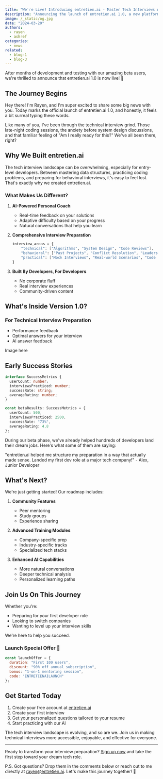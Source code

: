 ```yaml
---
title: "We're Live! Introducing entretien.ai - Master Tech Interviews with AI-Powered Practice"
description: "Announcing the launch of entretien.ai 1.0, a new platform helping developers ace their technical interviews through personalized AI coaching."
image: /_static/og.jpg
date: "2024-03-20"
authors:
  - rayen
  - ashref
categories:
  - news
related:
  - blog-1
  - blog-3
---
```


<Callout type="info" twClass="mt-0">
  After months of development and testing with our amazing beta users, we're thrilled to announce that entretien.ai 1.0 is now live! 🚀
</Callout>

## The Journey Begins

Hey there! I'm Rayen, and I'm super excited to share some big news with you. Today marks the official launch of entretien.ai 1.0, and honestly, it feels a bit surreal typing these words.

Like many of you, I've been through the technical interview grind. Those late-night coding sessions, the anxiety before system design discussions, and that familiar feeling of "Am I really ready for this?" We've all been there, right?

## Why We Built entretien.ai

The tech interview landscape can be overwhelming, especially for entry-level developers. Between mastering data structures, practicing coding problems, and preparing for behavioral interviews, it's easy to feel lost. That's exactly why we created entretien.ai.

### What Makes Us Different?

1. **AI-Powered Personal Coach**
   - Real-time feedback on your solutions
   - Adaptive difficulty based on your progress
   - Natural conversations that help you learn

2. **Comprehensive Interview Preparation**
   ```python
   interview_areas = {
       "technical": ["Algorithms", "System Design", "Code Reviews"],
       "behavioral": ["Past Projects", "Conflict Resolution", "Leadership"],
       "practical": ["Mock Interviews", "Real-world Scenarios", "Code Challenges"]
   }
   ```

3. **Built By Developers, For Developers**
   - No corporate fluff
   - Real interview experiences
   - Community-driven content

## What's Inside Version 1.0?

### For Technical Interview Preparation
- Performance feedback
- Optimal answers for your interview
- AI answer feedback

Image here

## Early Success Stories

```typescript
interface SuccessMetrics {
  userCount: number;
  interviewsPracticed: number;
  successRate: string;
  averageRating: number;
}

const betaResults: SuccessMetrics = {
  userCount: 500,
  interviewsPracticed: 2500,
  successRate: "73%",
  averageRating: 4.8
};
```

During our beta phase, we've already helped hundreds of developers land their dream jobs. Here's what some of them are saying:

<Callout type="success">
  "entretien.ai helped me structure my preparation in a way that actually made sense. 
  Landed my first dev role at a major tech company!" - Alex, Junior Developer
</Callout>

## What's Next?

We're just getting started! Our roadmap includes:

1. **Community Features**
   - Peer mentoring
   - Study groups
   - Experience sharing

2. **Advanced Training Modules**
   - Company-specific prep
   - Industry-specific tracks
   - Specialized tech stacks

3. **Enhanced AI Capabilities**
   - More natural conversations
   - Deeper technical analysis
   - Personalized learning paths

## Join Us On This Journey

Whether you're:
- Preparing for your first developer role
- Looking to switch companies
- Wanting to level up your interview skills

We're here to help you succeed.

### Launch Special Offer 🎉

```javascript
const launchOffer = {
  duration: "First 100 users",
  discount: "90% off annual subscription",
  bonus: "1-on-1 mentoring session",
  code: "ENTRETIENAILAUNCH"
};
```

## Get Started Today

1. Create your free account at [entretien.ai](https://entretien.ai)
2. Create your first interview
3. Get your personalized questions tailored to your resume
4. Start practicing with our AI

<Callout type="warning">
  The tech interview landscape is evolving, and so are we. Join us in making 
  technical interviews more accessible, enjoyable, and effective for everyone.
</Callout>

---

Ready to transform your interview preparation? [Sign up now](https://entretien.ai) and take the first step toward your dream tech role.

P.S. Got questions? Drop them in the comments below or reach out to me directly at rayen@entretien.ai. Let's make this journey together! 🚀
